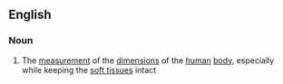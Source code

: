 ==English==

===Noun===
{{en-noun|-}}

# The [[measurement]] of the [[dimension]]s of the [[human]] [[body]], especially while keeping the [[soft tissue]]s intact